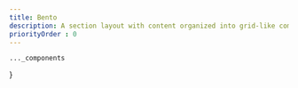 ```yaml
---
title: Bento
description: A section layout with content organized into grid-like compartments, making it easy to present multiple elements neatly and clearly.
priorityOrder : 0
---
```



    ..._components
}

<BlockPreview
    title="Bento1"
    src="https://ui.tailus.io/examples/forms/register3/"
    code={hero1Code}
    client:visible
/>